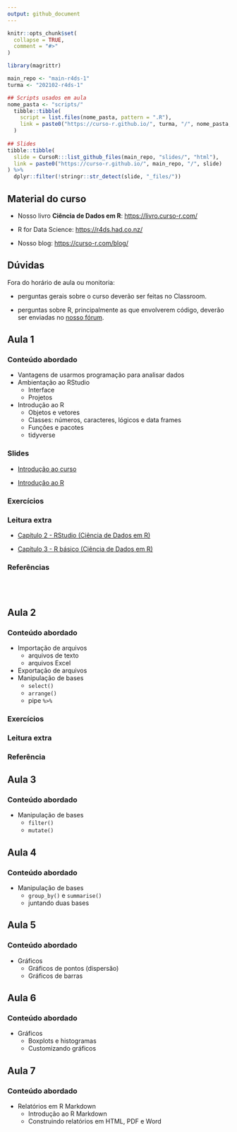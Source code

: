 ```yaml
---
output: github_document
---
```


<!-- README.md is generated from README.Rmd. Please edit that file -->

```r
knitr::opts_chunk$set(
  collapse = TRUE,
  comment = "#>"
)

library(magrittr)

main_repo <- "main-r4ds-1"
turma <- "202102-r4ds-1"
```


```r
## Scripts usados em aula
nome_pasta <- "scripts/"
  tibble::tibble(
    script = list.files(nome_pasta, pattern = ".R"),
    link = paste0("https://curso-r.github.io/", turma, "/", nome_pasta, script)
  )
  
## Slides
tibble::tibble(
  slide = CursoR:::list_github_files(main_repo, "slides/", "html"),
  link = paste0("https://curso-r.github.io/", main_repo, "/", slide)
) %>% 
  dplyr::filter(!stringr::str_detect(slide, "_files/"))
```

## Material do curso

- Nosso livro **Ciência de Dados em R**: [https://livro.curso-r.com/](https://livro.curso-r.com/)

- R for Data Science: [https://r4ds.had.co.nz/](https://r4ds.had.co.nz/)

- Nosso blog: [https://curso-r.com/blog/](https://curso-r.com/blog/)

## Dúvidas

Fora do horário de aula ou monitoria:

- perguntas gerais sobre o curso deverão ser feitas no Classroom.

- perguntas sobre R, principalmente as que envolverem código, deverão ser enviadas no [nosso fórum](https://discourse.curso-r.com/).


## Aula 1

### Conteúdo abordado

- Vantagens de usarmos programação para analisar dados
- Ambientação ao RStudio
  - Interface
  - Projetos
- Introdução ao R
  - Objetos e vetores
  - Classes: números, caracteres, lógicos e data frames
  - Funções e pacotes
  - tidyverse
  
### Slides

- [Introdução ao curso](https://curso-r.github.io/main-r4ds-1/slides/01-introducao-ao-curso.html)

- [Introdução ao R](https://curso-r.github.io/main-r4ds-1/slides/02-introducao-ao-r.html)
  
### Exercícios

### Leitura extra

- [Capítulo 2 - RStudio (Ciência de Dados em R)](https://livro.curso-r.com/2-rstudio.html)

- [Capítulo 3 - R básico (Ciência de Dados em R)](https://livro.curso-r.com/3-r-base.html)

### Referências


<br>
<br>

## Aula 2

### Conteúdo abordado

- Importação de arquivos
  - arquivos de texto
  - arquivos Excel
- Exportação de arquivos
- Manipulação de bases
  - `select()`
  - `arrange()`
  - pipe `%>%`
  
### Exercícios

### Leitura extra

### Referência
  
## Aula 3

### Conteúdo abordado

- Manipulação de bases
  - `filter()`
  - `mutate()`

## Aula 4

### Conteúdo abordado

- Manipulação de bases
  - `group_by()` e `summarise()`
  - juntando duas bases

## Aula 5

### Conteúdo abordado

- Gráficos
  - Gráficos de pontos (dispersão)
  - Gráficos de barras

## Aula 6

### Conteúdo abordado

- Gráficos
  - Boxplots e histogramas
  - Customizando gráficos

## Aula 7

### Conteúdo abordado

- Relatórios em R Markdown
  - Introdução ao R Markdown
  - Construindo relatórios em HTML, PDF e Word

